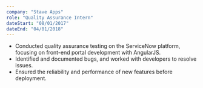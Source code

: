 ```yaml
---
company: "Stave Apps"
role: "Quality Assurance Intern"
dateStart: "08/01/2017"
dateEnd: "04/01/2018"
---
```


- Conducted quality assurance testing on the ServiceNow platform, focusing on front-end portal development with AngularJS.
- Identified and documented bugs, and worked with developers to resolve issues.
- Ensured the reliability and performance of new features before deployment.
